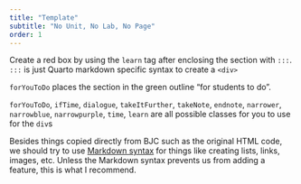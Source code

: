 ```yaml
---
title: "Template"
subtitle: "No Unit, No Lab, No Page"
order: 1
---
```


::: learn
Create a red box by using the `learn` tag after enclosing the section with `:::`. `:::` is just Quarto markdown specific syntax to create a `<div>`
:::

::: forYouToDo
`forYouToDo` places the section in the green outline "for students to do".
:::

`forYouToDo`, `ifTime`, `dialogue`, `takeItFurther`, `takeNote`, `endnote`, `narrower`, `narrowblue`, `narrowpurple`, `time`, `learn` are all possible classes for you to use for the `div`s

Besides things copied directly from BJC such as the original HTML code, we should try to use [Markdown syntax](https://www.markdownguide.org/cheat-sheet/) for things like creating lists, links, images, etc. Unless the Markdown syntax prevents us from adding a feature, this is what I recommend.
